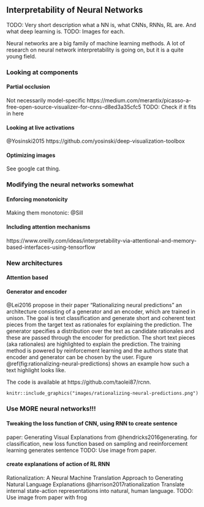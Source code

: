 ## Interpretability of Neural Networks

TODO: Very short description what a NN is, what CNNs, RNNs, RL are. And what deep learning is.
TODO: Images for each.

Neural networks are a big family of machine learning methods.
A lot of research on neural network interpretability is going on, but it is a quite young field.


### Looking at components

#### Partial occlusion
Not necessarily model-specific
https://medium.com/merantix/picasso-a-free-open-source-visualizer-for-cnns-d8ed3a35cfc5
TODO: Check if it fits in here

#### Looking at live activations
@Yosinski2015
https://github.com/yosinski/deep-visualization-toolbox

#### Optimizing images
See google cat thing.


### Modifying the neural networks somewhat

#### Enforcing monotonicity
Making them monotonic: @Sill

#### Including attention mechanisms

https://www.oreilly.com/ideas/interpretability-via-attentional-and-memory-based-interfaces-using-tensorflow


### New architectures

#### Attention based

#### Generator and encoder
@Lei2016 propose in their paper "Rationalizing neural predictions" an architecture consisting of a generator and an encoder, which are trained in unison.
The goal is text classification and generate short and coherent text pieces from the target text as rationales for explaining the prediction.
The generator specifies a distribution over the text as candidate rationales and these are passed through the encoder for prediction.
The short text pieces (aka rationales) are highlighted to explain the prediction.
The training method is powered by reinforcement learning and the authors state that encoder and generator can be chosen by the user.
Figure \@ref(fig:rationalizing-neural-predictions) shows an example how such a text highlight looks like.

The code is available at https://github.com/taolei87/rcnn.

```rationalizing-neural-predictions
knitr::include_graphics("images/rationalizing-neural-predictions.png")
```


### Use MORE neural networks!!!



#### Tweaking the loss function of CNN, using RNN to create sentence

paper: Generating Visual Explanations from @hendricks2016generating.
for classification, new loss function based on sampling and reeinforcement learning generates sentence
TODO: Use image from paper.


#### create explanations of action of RL RNN
Rationalization: A Neural Machine Translation Approach to Generating Natural Language Explanations
@harrison2017rationalization
Translate internal state-action representations into natural, human language.
TODO: Use image from paper with frog
